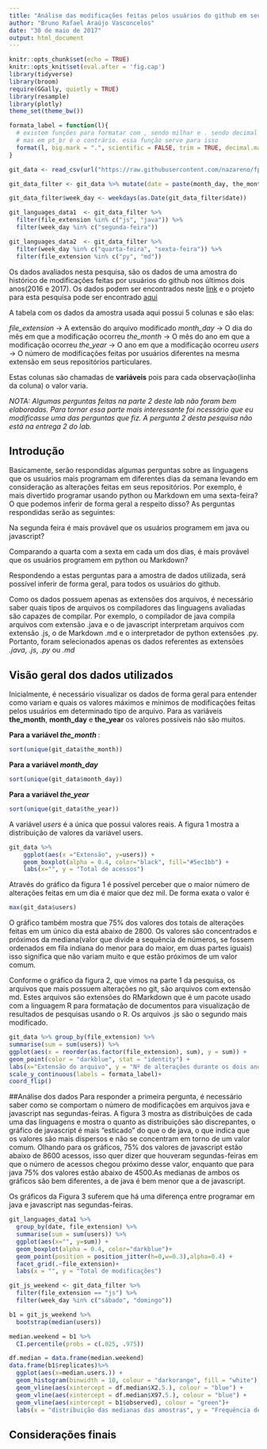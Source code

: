 ```yaml
---
title: "Análise das modificações feitas pelos usuários do github em seus repositórios - parte 2"
author: "Bruno Rafael Araújo Vasconcelos"
date: "30 de maio de 2017"
output: html_document
---
```


```r
knitr::opts_chunk$set(echo = TRUE)
knitr::opts_knit$set(eval.after = 'fig.cap')
library(tidyverse)
library(broom)
require(GGally, quietly = TRUE)
library(resample)
library(plotly)
theme_set(theme_bw())

formata_label = function(l){
  # existem funções para formatar com , sendo milhar e . sendo decimal (scales::comma)
  # mas em pt_br é o contrário. essa função serve para isso
  format(l, big.mark = ".", scientific = FALSE, trim = TRUE, decimal.mark = ",")
} 
```

```r
git_data <- read_csv(url("https://raw.githubusercontent.com/nazareno/fpcc2/master/datasets/github-users-committing-filetypes.csv"))

git_data_filter <- git_data %>% mutate(date = paste(month_day, the_month, the_year, sep="-"))

git_data_filter$week_day <- weekdays(as.Date(git_data_filter$date))

git_languages_data1  <- git_data_filter %>% 
  filter(file_extension %in% c("js", "java")) %>%
  filter(week_day %in% c("segunda-feira"))

git_languages_data2  <- git_data_filter %>% 
  filter(week_day %in% c("quarta-feira", "sexta-feira")) %>%
  filter(file_extension %in% c("py", "md"))
```

Os dados avaliados nesta pesquisa, são os dados de uma amostra do histórico de modificações feitas por usuários do github nos últimos dois anos(2016 e 2017). Os dados podem ser encontrados neste [link](https://raw.githubusercontent.com/nazareno/fpcc2/master/datasets/github-users-committing-filetypes.csv) e o projeto para esta pesquisa pode ser encontrado [aqui](https://github.com/BrunoRafael/FPCC/tree/master/lab4CP3)

A tabela com os dados da amostra usada aqui possui 5 colunas e são elas: 

*file_extension* -> A extensão do arquivo modificado
*month_day* -> O dia do mês em que a modificação ocorreu
*the_month* -> O mês do ano em que a modificação ocorreu
*the_year* -> O ano em que a modificação ocorreu
*users* -> O número de modificações feitas por usuários diferentes na mesma extensão em seus repositórios particulares.

Estas colunas são chamadas de **variáveis** pois para cada observação(linha da coluna) o valor varia.

*NOTA: Algumas perguntas feitas na parte 2 deste lab não foram bem elaboradas. Para tornar essa parte mais interessante foi ncessário que eu modificasse uma das perguntas que fiz. A pergunta 2 desta pesquisa não está na entrega 2 do lab.*

## Introdução
Basicamente, serão respondidas algumas perguntas sobre as linguagens que os usuários mais programam em diferentes dias da semana levando em consideração as alterações feitas em seus repositórios. Por exemplo, é mais divertido programar usando python ou Markdown em uma sexta-feira? O que podemos inferir de forma geral a respeito disso? As perguntas respondidas serão as seguintes:

Na segunda feira é mais provável que os usuários programem em java ou javascript?

Comparando a quarta com a sexta em cada um dos dias, é mais provável que os usuários programem em python ou Markdown?

Respondendo a estas perguntas para a amostra de dados utilizada, será possível inferir de forma geral, para todos os usuários do github.

Como os dados possuem apenas as extensões dos arquivos, é necessário saber quais tipos de arquivos os compiladores das linguagens avaliadas são capazes de compilar. Por exemplo, o compilador de java compila arquivos com extensão .java e o de javascript interpretam arquivos com extensão .js, o de Markdown .md e o interpretador de python extensões .py. Portanto, foram selecionados apenas os dados referentes as extensões *.java*, *.js*, *.py* ou *.md*

## Visão geral dos dados utilizados

Inicialmente, é necessário visualizar os dados de forma geral para entender como variam e quais os valores máximos e mínimos de modificações feitas pelos usuários em determinado tipo de arquivo. Para as variáveis **the_month**, **month_day** e **the_year** os valores possíveis não são muitos. 

**Para a variável *the_month* ** :
```r
sort(unique(git_data$the_month))
```

**Para a variável *month_day* **
```r
sort(unique(git_data$month_day))
```

**Para a variável *the_year* **

```r
sort(unique(git_data$the_year))
```

A variável *users* é a única que possui valores reais. A figura 1 mostra a distribuição de valores da variável users.

```r
git_data %>% 
    ggplot(aes(x ="Extensão", y=users)) +
    geom_boxplot(alpha = 0.4, color="black", fill="#5ec1bb") +
    labs(x="", y = "Total de acessos")
```

Através do gráfico da figura 1 é possível perceber que o maior número de alterações feitas em um dia é maior que dez mil. De forma exata o valor é

```r
max(git_data$users)
```

O gráfico também mostra que 75% dos valores dos totais de alterações feitas em um único dia está abaixo de 2800. Os valores são concentrados e próximos da mediana(valor que divide a sequência de números, se fossem ordenados em fila indiana do menor para do maior, em duas partes iguais) isso significa que não variam muito e que estão próximos de um valor comum.

Conforme o gráfico da figura 2, que vimos na parte 1 da pesquisa, os arquivos que mais possuem alterações no git, são arquivos com extensão md. Estes arquivos são extensões do RMarkdown que é um pacote usado com a linguagem R para formatação de documentos para visualização de resultados de pesquisas usando o R. Os arquivos .js são o segundo mais modificado.

```r
git_data %>% group_by(file_extension) %>% 
summarise(sum = sum(users)) %>%
ggplot(aes(x = reorder(as.factor(file_extension), sum), y = sum)) + 
geom_point(color = "darkblue", stat = "identity") +
labs(x="Extensão do arquivo", y = "Nº de alterações durante os dois anos avaliados")+
scale_y_continuous(labels = formata_label)+
coord_flip()
```
##Análise dos dados
Para responder a primeira pergunta, é necessário saber como se comportam o número de modificações em arquivos java e javascript nas segundas-feiras. A figura 3 mostra as distribuições de cada uma das linguagens e mostra o quanto as distribuições são discrepantes, o gráfico de javascript é mais "esticado" do que o de java, o que indica que os valores são mais dispersos e não se concentram em torno de um valor comum. Olhando para os gráficos, 75% dos valores de javascript estão abaixo de 8600 acessos, isso quer dizer que houveram segundas-feiras em que o número de acessos chegou próximo desse valor, enquanto que para java 75% dos valores estão abaixo de 4500.As medianas de ambos os gráficos são bem diferentes, a de java é bem menor que a de javascript. 

Os gráficos da Figura 3 suferem que há uma diferença entre programar em java e javascript nas segundas-feiras.

```r
git_languages_data1 %>%
  group_by(date, file_extension) %>%
  summarise(sum = sum(users)) %>%
  ggplot(aes(x="", y=sum)) + 
  geom_boxplot(alpha = 0.4, color="darkblue")+
  geom_point(position = position_jitter(h=0,w=0.3),alpha=0.4) +
  facet_grid(.~file_extension)+
  labs(x = "", y = "Total de modificações")

```


```r

git_js_weekend <- git_data_filter %>% 
  filter(file_extension == "js") %>%
  filter(week_day %in% c("sábado", "domingo"))

b1 = git_js_weekend %>% 
  bootstrap(median(users))

median.weekend = b1 %>% 
  CI.percentile(probs = c(.025, .975))

df.median = data.frame(median.weekend)
data.frame(b1$replicates)%>% 
  ggplot(aes(x=median.users.)) +
  geom_histogram(binwidth = 10, colour = "darkorange", fill = "white") + 
  geom_vline(aes(xintercept = df.median$X2.5.), colour = "blue") + 
  geom_vline(aes(xintercept = df.median$X97.5.), colour = "blue") + 
  geom_vline(aes(xintercept = b1$observed), colour = "green")+
  labs(x = "distribuição das medianas das amostras", y = "Frequência de medianas")
```

## Considerações finais